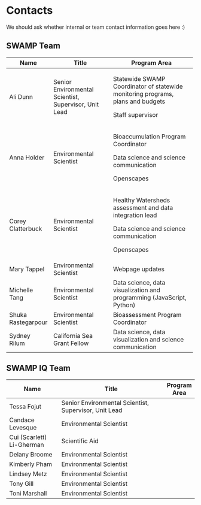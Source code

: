 # Contacts {.unnumbered}

We should ask whether internal or team contact information goes here :)

## SWAMP Team

+--------------------+-------------------------------------------------------+---------------------------------------------------------------------------------+
| Name               | Title                                                 | Program Area                                                                    |
+====================+=======================================================+=================================================================================+
| Ali Dunn           | Senior Environmental Scientist, Supervisor, Unit Lead | Statewide SWAMP Coordinator of statewide monitoring programs, plans and budgets |
|                    |                                                       |                                                                                 |
|                    |                                                       | Staff supervisor                                                                |
+--------------------+-------------------------------------------------------+---------------------------------------------------------------------------------+
| Anna Holder        | Environmental Scientist                               | Bioaccumulation Program Coordinator                                             |
|                    |                                                       |                                                                                 |
|                    |                                                       | Data science and science communication                                          |
|                    |                                                       |                                                                                 |
|                    |                                                       | Openscapes                                                                      |
+--------------------+-------------------------------------------------------+---------------------------------------------------------------------------------+
| Corey Clatterbuck  | Environmental Scientist                               | Healthy Watersheds assessment and data integration lead                         |
|                    |                                                       |                                                                                 |
|                    |                                                       | Data science and science communication                                          |
|                    |                                                       |                                                                                 |
|                    |                                                       | Openscapes                                                                      |
+--------------------+-------------------------------------------------------+---------------------------------------------------------------------------------+
| Mary Tappel        | Environmental Scientist                               | Webpage updates                                                                 |
+--------------------+-------------------------------------------------------+---------------------------------------------------------------------------------+
| Michelle Tang      | Environmental Scientist                               | Data science, data visualization and programming (JavaScript, Python)           |
+--------------------+-------------------------------------------------------+---------------------------------------------------------------------------------+
| Shuka Rastegarpour | Environmental Scientist                               | Bioassessment Program Coordinator                                               |
+--------------------+-------------------------------------------------------+---------------------------------------------------------------------------------+
| Sydney Rilum       | California Sea Grant Fellow                           | Data science, data visualization and science communication                      |
+--------------------+-------------------------------------------------------+---------------------------------------------------------------------------------+

## SWAMP IQ Team

| Name                      | Title                                                 | Program Area |
|---------------------------|-------------------------------------------------------|--------------|
| Tessa Fojut               | Senior Environmental Scientist, Supervisor, Unit Lead |              |
| Candace Levesque          | Environmental Scientist                               |              |
| Cui (Scarlett) Li-Gherman | Scientific Aid                                        |              |
| Delany Broome             | Environmental Scientist                               |              |
| Kimberly Pham             | Environmental Scientist                               |              |
| Lindsey Metz              | Environmental Scientist                               |              |
| Tony Gill                 | Environmental Scientist                               |              |
| Toni Marshall             | Environmental Scientist                               |              |
